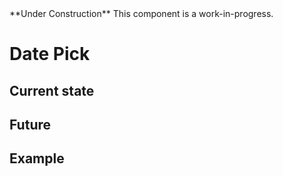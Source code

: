  
<Callout emoji="🚧">
  **Under Construction** This component is a work-in-progress.
</Callout>

# Date Pick

## Current state


## Future


## Example
